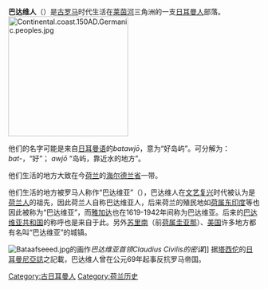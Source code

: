 {{低地国家历史}}
{{About|古代的日耳曼人部落|[[印度尼西亚|印度尼西亚]]的民族|{{link-id|巴达维人（印尼）|Suku Betawi}}}}
'''巴达维人'''（'''{{lang-la|Batavi}}'''）是[[古罗马|古罗马]]时代生活在[[莱茵河|莱茵河]]三角洲的一支[[日耳曼人|日耳曼人]]部落。
[[File:Continental.coast.150AD.Germanic.peoples.jpg|240px]]

他们的名字可能是来自[[日耳曼语|日耳曼语]]的''batawjō''，意为“好岛屿”。可分解为：''bat-''，“好”； ''awjō'' “岛屿，靠近水的地方”。

他们生活的地方大致在今[[荷兰|荷兰]]的[[海尔德兰省|海尔德兰省]]一带。

他们生活的地方被罗马人称作“巴达维亚”（{{lang|la|Batavia}}），巴达维人在[[文艺复兴|文艺复兴]]时代被认为是[[荷兰人|荷兰人]]的祖先，因此荷兰人自称巴达维亚人，后来荷兰的殖民地如[[荷属东印度|荷属东印度]]等也因此被称为“巴达维亚”，而[[雅加达|雅加达]]也在1619-1942年间称为巴达维亚。后来的[[巴达维亚共和国|巴达维亚共和国]]的称呼也是来自于此。另外[[苏里南|苏里南]]（前[[荷属圭亚那|荷属圭亚那]]）、[[美国|美国]]许多地方都有名叫“巴达维亚”的城镇。

[[Image:Bataafseeed.jpg|thumb]]的画作''巴达维亚首领Claudius Civilis的密谋'']]
据[[塔西佗|塔西佗]]的[[日耳曼尼亞誌|日耳曼尼亞誌]]之記載，巴达维人曾在公元69年起事反抗罗马帝国。

[[Category:古日耳曼人|Category:古日耳曼人]]
[[Category:荷兰历史|Category:荷兰历史]]